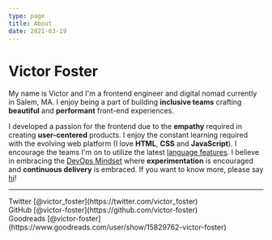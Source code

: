 ```yaml
---
type: page
title: About
date: 2021-03-19
---
```


# Victor Foster

My name is Victor and I'm a frontend engineer and digital nomad currently in Salem, MA. I enjoy being a part of building **inclusive teams** crafting **beautiful** and **performant** front-end experiences.

I developed a passion for the frontend due to the **empathy** required in creating **user-centered** products. I enjoy the constant learning required with the evolving web platform (I love **HTML**, **CSS** and **JavaScript**). I encourage the teams I'm on to utilize the latest [language features](https://www.smashingmagazine.com/2022/03/new-css-features-2022/). I believe in embracing the [DevOps Mindset](https://stackoverflow.blog/2020/06/10/the-rise-of-the-devops-mindset/) where **experimentation** is encouraged and **continuous delivery** is embraced. If you want to know more, please say [hi](mailto:victor.foster@gmail.com)!

---

<div>
	Twitter [@victor_foster](https://twitter.com/victor_foster) <br />
	GitHub [@victor-foster](https://github.com/victor-foster) <br />
	Goodreads [@victor-foster](https://www.goodreads.com/user/show/15829762-victor-foster) <br />
</div>
